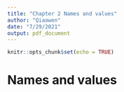 ```yaml
---
title: "Chapter 2 Names and values"
author: "Qiaowen"
date: "7/29/2021"
output: pdf_document
---
```


```r
knitr::opts_chunk$set(echo = TRUE)
```

# Names and values
